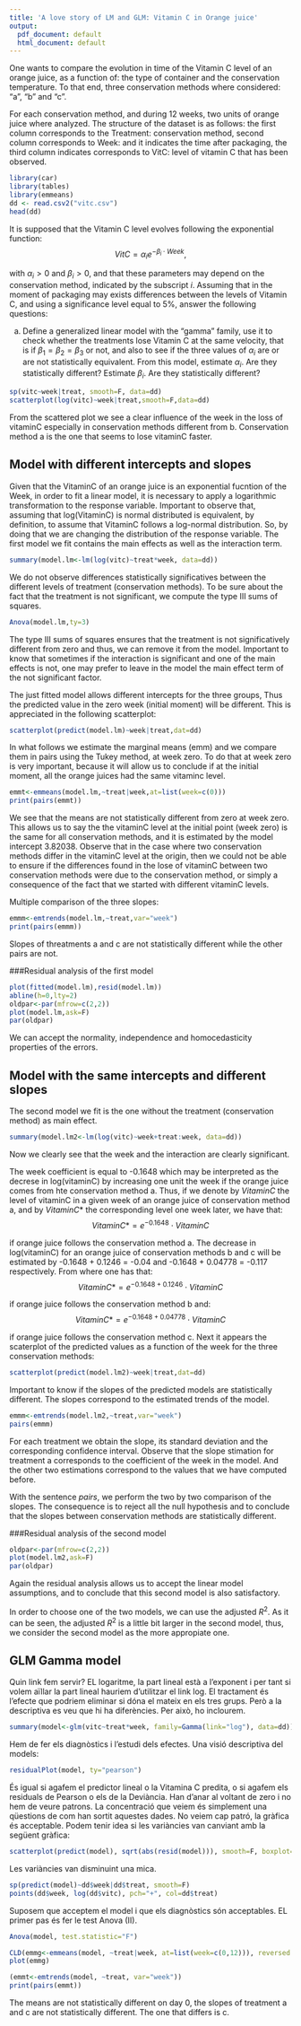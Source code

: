 ```yaml
---
title: 'A love story of LM and GLM: Vitamin C in Orange juice'
output:
  pdf_document: default
  html_document: default
---
```

One wants to compare the evolution in time of the Vitamin C level of an orange juice, as a function of: the type of container and the conservation temperature. To that end, three conservation methods where considered: "a", "b" and "c".

For each conservation method, and during 12 weeks, two units of orange juice where analyzed. The structure of the dataset is as follows: the first column corresponds to the Treatment: conservation method, second column corresponds to Week: and it indicates the time after packaging, the third column indicates corresponds to VitC: level of vitamin C that has been observed.
```r
library(car)
library(tables)
library(emmeans)
dd <- read.csv2("vitc.csv")
head(dd)
```

It is supposed that the Vitamin C level evolves following the exponential function:
$$
VitC=\alpha_ie^{-\beta_i\cdot Week},
$$

with $\alpha_i > 0$ and $\beta_i > 0$, and that these parameters may depend on the conservation method, indicated by the subscript $i$. Assuming that in the moment of packaging may exists differences between the levels of Vitamin C, and using a significance level equal to 5%, answer the following questions:

(a) Define a generalized linear model with the "gamma" family, use it to check whether the treatments lose Vitamin C at the same velocity, that is if $\beta_1=\beta_2=\beta_3$ or not, and also to see if the three values of $\alpha_i$ are or are not statistically equivalent. From this model, estimate $\alpha_i$. Are they statistically different? Estimate $\beta_i$. Are they statistically different?

```r
sp(vitc~week|treat, smooth=F, data=dd)
scatterplot(log(vitc)~week|treat,smooth=F,data=dd)
```

From the scattered plot we see a clear influence of the week in the loss of vitaminC especially in conservation methods different from b. Conservation method a is the one that seems to lose vitaminC faster.

## Model with different intercepts and slopes
Given that the VitaminC of an orange juice is an exponential fucntion of the Week, in order to fit a linear model, it is necessary to apply a logarithmic transformation to the response variable.
Important to observe that, assuming that log(VitaminC) is normal distributed is equivalent, by definition, to assume that VitaminC follows a log-normal distribution. So, by doing that we are changing the distribution of the response variable.
The first model we fit contains the main effects as well as the interaction term.

```r
summary(model.lm<-lm(log(vitc)~treat*week, data=dd))
```

We do not observe differences statistically significatives between the different levels of treatment (conservation methods). To be sure about the fact that the treatment is not significant, we compute the type III sums of squares.
```r
Anova(model.lm,ty=3)
```

The type III sums of squares ensures that the treatment is not significatively different from zero and thus, we can remove it from the model. Important to know that sometimes if the interaction is significant and one of the main effects is not, one may prefer to leave in the model the main effect term of the not significant factor.

The just fitted model allows different intercepts for the three groups, Thus the predicted value in the zero week (initial moment) will be different. This is appreciated in the following scatterplot:
```r
scatterplot(predict(model.lm)~week|treat,dat=dd)
```


In what follows we estimate the marginal means (emm) and we compare them in pairs using the Tukey method, at week zero. To do that at week zero is very important, because it will allow us to conclude if at the initial moment, all the orange juices had the same vitaminc level.
```r
emmt<-emmeans(model.lm,~treat|week,at=list(week=c(0))) 
print(pairs(emmt))
```

We see that the means are not statistically different from zero at week zero. This allows us to say the the vitaminC level at the initial point (week zero) is the same for all conservation methods, and it is estimated by the model intercept 3.82038. Observe that in the case where two conservation methods differ in the vitaminC level at the origin, then we could not be able to ensure if the differences found in the lose of vitaminC between two conservation methods were due to the conservation method, or simply a consequence of the fact that we started with different vitaminC levels.

Multiple comparison of the three slopes:
```r
emmm<-emtrends(model.lm,~treat,var="week") 
print(pairs(emmm))
```

Slopes of threatments a and c are not statistically different while the other pairs are not.

###Residual analysis of the first model
```r
plot(fitted(model.lm),resid(model.lm)) 
abline(h=0,lty=2)
oldpar<-par(mfrow=c(2,2)) 
plot(model.lm,ask=F)
par(oldpar)
```

We can accept the normality, independence and homocedasticity properties of the errors.

## Model with the same intercepts and different slopes
The second model we fit is the one without the treatment (conservation method) as main effect.
```r
summary(model.lm2<-lm(log(vitc)~week+treat:week, data=dd))
```

Now we clearly see that the week and the interaction are clearly significant.

The week coefficient is equal to -0.1648 which may be interpreted as the decrese in log(vitaminC) by increasing one unit the week if the orange juice comes from hte conservation method a. Thus, if we denote by $VitaminC$ the level of vitaminC in a given week of an orange juice of conservation method a, and by $VitaminC*$ the corresponding level one week later, we have that:
$$
VitaminC*=e^{-0.1648}\cdot VitaminC
$$

if orange juice follows the conservation method a. The decrease in log(vitaminC) for an orange juice of conservation methods b and c will be estimated by
-0.1648 + 0.1246 = -0.04 and -0.1648 + 0.04778 = -0.117 respectively. From where one has that:
$$
VitaminC*=e^{-0.1648+0.1246}\cdot VitaminC
$$

if orange juice follows the conservation method b and:
$$
VitaminC*=e^{-0.1648+0.04778}\cdot VitaminC
$$

if orange juice follows the conservation method c. Next it appears the scaterplot of the predicted values as a function of the week for the three conservation methods:
```r
scatterplot(predict(model.lm2)~week|treat,dat=dd)
```

Important to know if the slopes of the predicted models are statistically different. The slopes correspond to the estimated trends of the model.
```r
emmm<-emtrends(model.lm2,~treat,var="week") 
pairs(emmm)
```

For each treatment we obtain the slope, its standard deviation and the corresponding confidence interval. Observe that the slope stimation for treatment a corresponds to the coefficient of the week in the model. And the other two estimations correspond to the values that we have computed before.

With the sentence *pairs*, we perform the two by two comparison of the slopes. The consequence is to reject all the null hypothesis and to conclude that the slopes between conservation methods are statistically different.

###Residual analysis of the second model
```r
oldpar<-par(mfrow=c(2,2)) 
plot(model.lm2,ask=F)
par(oldpar)
```

Again the residual analysis allows us to accept the linear model assumptions, and to conclude that this second model is also satisfactory.

In order to choose one of the two models, we can use the adjusted $R^2$. As it can be seen, the adjusted $R^2$ is a little bit larger in the second model, thus, we consider the second model as the more appropiate one.

## GLM Gamma model
Quin link fem servir? EL logaritme, la part lineal està a l'exponent i per tant si volem aïllar la part lineal hauriem d'utilitzar el link log. El tractament és l'efecte que podriem eliminar si dóna el mateix en els tres grups. Però a la descriptiva es veu que hi ha diferències. Per això, ho inclourem.
```r
summary(model<-glm(vitc~treat*week, family=Gamma(link="log"), data=dd))
```

Hem de fer els diagnòstics i l'estudi dels efectes. Una visió descriptiva del models:
```r
residualPlot(model, ty="pearson")
```

És igual si agafem el predictor lineal o la Vitamina C predita, o si agafem els residuals de Pearson o els de la Deviància. Han d'anar al voltant de zero i no hem de veure patrons. La concentració que veiem és simplement una qüestions de com han sortit aquestes dades. No veiem cap patró, la gràfica és acceptable. Podem tenir idea si les variàncies van canviant amb la següent gràfica:
```r
scatterplot(predict(model), sqrt(abs(resid(model))), smooth=F, boxplot=F)
```

Les variàncies van disminuint una mica. 
```r
sp(predict(model)~dd$week|dd$treat, smooth=F)
points(dd$week, log(dd$vitc), pch="+", col=dd$treat)
```

Suposem que acceptem el model i que els diagnòstics són acceptables. EL primer pas és fer le test Anova (II).
```r
Anova(model, test.statistic="F")
```

```r
CLD(emmg<-emmeans(model, ~treat|week, at=list(week=c(0,12))), reversed = TRUE)
plot(emmg)
```

```r
(emmt<-emtrends(model, ~treat, var="week"))
print(pairs(emmt))
```

The means are not statistically different on day 0, the slopes of treatment a and c are not statistically different. The one that differs is c.

